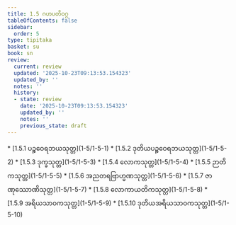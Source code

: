 ```yaml
---
title: 1.5 ဂဟပတိဝဂ္ဂ
tableOfContents: false
sidebar:
  order: 5
type: tipitaka
basket: su
book: sn
review:
  current: review
  updated: '2025-10-23T09:13:53.154323'
  updated_by: ''
  notes: ''
  history:
  - state: review
    date: '2025-10-23T09:13:53.154323'
    updated_by: ''
    notes: ''
    previous_state: draft
---
```



<ReviewStatus review={frontmatter.review} showDetails={true} />

<HypothesisAnnotation frontmatter={frontmatter} />

<DynamicBreadcrumb />



<TableOfContents book="sn" section="1.5">
* [1.5.1 ပဉ္စဝေရဘယသုတ္တ](1-5/1-5-1)
* [1.5.2 ဒုတိယပဉ္စဝေရဘယသုတ္တ](1-5/1-5-2)
* [1.5.3 ဒုက္ခသုတ္တ](1-5/1-5-3)
* [1.5.4 လောကသုတ္တ](1-5/1-5-4)
* [1.5.5 ဉာတိကသုတ္တ](1-5/1-5-5)
* [1.5.6 အညတရဗြာဟ္မဏသုတ္တ](1-5/1-5-6)
* [1.5.7 ဇာဏုဿောဏိသုတ္တ](1-5/1-5-7)
* [1.5.8 လောကာယတိကသုတ္တ](1-5/1-5-8)
* [1.5.9 အရိယသာဝကသုတ္တ](1-5/1-5-9)
* [1.5.10 ဒုတိယအရိယသာဝကသုတ္တ](1-5/1-5-10)
</TableOfContents>